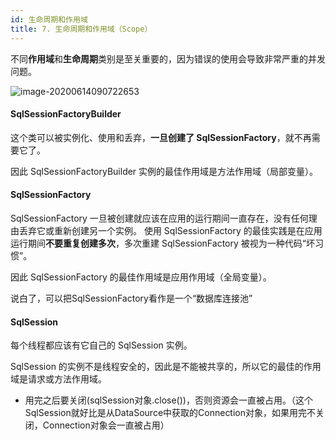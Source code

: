 ```yaml
---
id: 生命周期和作用域
title: 7. 生命周期和作用域（Scope）
---
```


不同**作用域**和**生命周期**类别是至关重要的，因为错误的使用会导致非常严重的并发问题。



![image-20200614090722653](https://images.shiguangping.com/imgs/20200614090722.png)

#### SqlSessionFactoryBuilder

这个类可以被实例化、使用和丢弃，**一旦创建了 SqlSessionFactory**，就不再需要它了。 

因此 SqlSessionFactoryBuilder 实例的最佳作用域是方法作用域（局部变量）。



#### SqlSessionFactory

SqlSessionFactory 一旦被创建就应该在应用的运行期间一直存在，没有任何理由丢弃它或重新创建另一个实例。 使用 SqlSessionFactory 的最佳实践是在应用运行期间**不要重复创建多次**，多次重建 SqlSessionFactory 被视为一种代码“坏习惯”。

因此 SqlSessionFactory 的最佳作用域是应用作用域（全局变量）。 

说白了，可以把SqlSessionFactory看作是一个“数据库连接池”



#### SqlSession

每个线程都应该有它自己的 SqlSession 实例。

SqlSession 的实例不是线程安全的，因此是不能被共享的，所以它的最佳的作用域是请求或方法作用域。 

- 用完之后要关闭(sqlSession对象.close())，否则资源会一直被占用。（这个SqlSession就好比是从DataSource中获取的Connection对象，如果用完不关闭，Connection对象会一直被占用）